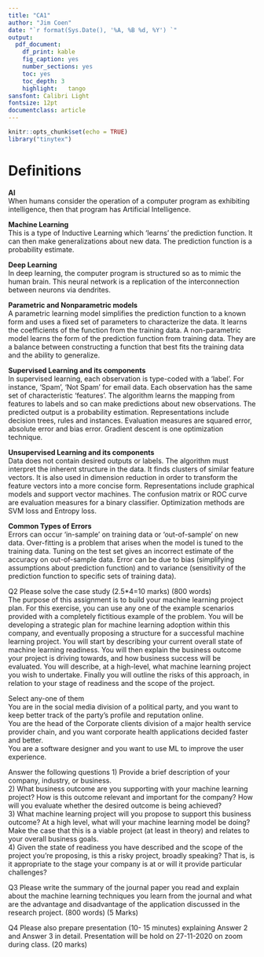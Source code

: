 ```yaml
---
title: "CA1"
author: "Jim Coen"
date: "`r format(Sys.Date(), '%A, %B %d, %Y') `"
output:
  pdf_document:
    df_print: kable
    fig_caption: yes
    number_sections: yes
    toc: yes
    toc_depth: 3
    highlight:   tango
sansfont: Calibri Light
fontsize: 12pt
documentclass: article
---
```


```r
knitr::opts_chunk$set(echo = TRUE)
library("tinytex")
```

# Definitions  
__AI__  
When humans consider the operation of a computer program as exhibiting
intelligence, then that program has Artificial Intelligence.  

__Machine Learning__  
This is a type of Inductive Learning which ‘learns’ the prediction function. It can then make generalizations about new data. The prediction function is a probability estimate.

__Deep Learning__  
In deep learning, the computer program is structured so as to mimic the
human brain. This neural network is a replication of the interconnection
between neurons via dendrites. 

__Parametric and Nonparametric models__  
A parametric learning model simplifies the prediction function to a known
form and uses a fixed set of parameters to characterize the data. It learns the
coefficients of the function from the training data. A non-parametric model
learns the form of the prediction function from training data.  They are a balance between constructing a function that best fits the training data and the ability to generalize.

__Supervised Learning and its components__  
In supervised learning, each observation is type-coded with a ‘label’. For
instance, ‘Spam’, ‘Not Spam’ for email data. Each observation has the same
set of characteristic ‘features’. The algorithm learns the mapping from features
to labels and so can make predictions about new observations. The predicted
output is a probability estimation. Representations include decision trees,
rules and instances. Evaluation measures are squared error, absolute error and bias error.   Gradient descent is one optimization technique.

__Unsupervised Learning and its components__   
Data does not contain
desired outputs or labels. The algorithm must interpret the inherent structure
in the data. It finds clusters of similar feature vectors. It is also used in
dimension reduction in order to transform the feature vectors into a more
concise form. Representations include graphical models and support vector
machines. The confusion matrix or ROC curve are evaluation measures for a
binary classifier.  Optimization methods are SVM loss and Entropy loss.

__Common Types of Errors__   
Errors can occur ‘in-sample’ on training data or ‘out-of-sample’ on new data.  Over-fitting is a
problem that arises when the model is tuned to the training data. Tuning on
the test set gives an incorrect estimate of the accuracy on out-of-sample data.
Error can be due to bias (simplifying assumptions about prediction function)
and to variance (sensitivity of the prediction function to specific sets of
training data).


Q2 Please solve the case study (2.5*4=10 marks) (800 words)  
The purpose of this assignment is to build your machine learning project plan. For this exercise, you can
use any one of the example scenarios provided with a completely fictitious example of the problem. You
will be developing a strategic plan for machine learning adoption within this company, and eventually
proposing a structure for a successful machine learning project. You will start by describing your current
overall state of machine learning readiness. You will then explain the business outcome your project is
driving towards, and how business success will be evaluated. You will describe, at a high-level, what
machine learning project you wish to undertake. Finally you will outline the risks of this approach, in
relation to your stage of readiness and the scope of the project.

Select any-one of them  
 You are in the social media division of a political party, and you want to keep better track of the party’s profile and reputation online.  
 You are the head of the Corporate clients division of a major health service provider chain, and you want corporate health applications decided faster and better.  
 You are a software designer and you want to use ML to improve the user experience.  

Answer the following questions
1) Provide a brief description of your company, industry, or business.  
2) What business outcome are you supporting with your machine learning project? How is this outcome relevant and important for the company? How will you evaluate whether the desired outcome is being
achieved?  
3) What machine learning project will you propose to support this business outcome? At a high level, what will your machine learning model be doing? Make the case that this is a viable project (at least in theory) and relates to your overall business goals.  
4) Given the state of readiness you have described and the scope of the project you're proposing, is this a
risky project, broadly speaking? That is, is it appropriate to the stage your company is at or will it provide particular challenges?

Q3 Please write the summary of the journal paper you read and explain about the machine learning techniques you learn from the journal and what are the advantage and disadvantage of the application discussed in the research project.
(800 words) (5 Marks)

Q4 Please also prepare presentation (10- 15 minutes) explaining Answer 2 and Answer 3 in detail. Presentation will be hold on 27-11-2020 on zoom during class.
(20 marks)


